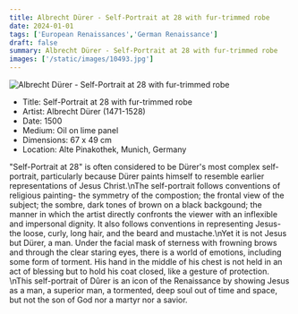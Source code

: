 ```yaml
---
title: Albrecht Dürer - Self-Portrait at 28 with fur-trimmed robe
date: 2024-01-01
tags: ['European Renaissances','German Renaissance']
draft: false
summary: Albrecht Dürer - Self-Portrait at 28 with fur-trimmed robe
images: ['/static/images/10493.jpg']
---
```


![Albrecht Dürer - Self-Portrait at 28 with fur-trimmed robe](/static/images/10493.jpg)

* Title: Self-Portrait at 28 with fur-trimmed robe
* Artist: Albrecht Dürer (1471-1528)
* Date: 1500
* Medium: Oil on lime panel
* Dimensions:  67 x 49 cm
* Location: Alte Pinakothek, Munich, Germany

\"Self-Portrait at 28\" is often considered to be Dürer's most complex self-portrait, particularly because Dürer paints himself to resemble earlier representations of Jesus Christ.\nThe self-portrait follows conventions of religious painting- the symmetry of the compostion; the frontal view of the subject; the sombre, dark tones of brown on a black backgound; the manner in which the artist directly confronts the viewer with an inflexible and impersonal dignity. It also follows conventions in representing Jesus- the loose, curly, long hair, and the beard and mustache.\nYet it is not Jesus but Dürer, a man. Under the facial mask of sterness with frowning brows and through the clear staring eyes, there is a world of emotions, including some form of torment. His hand in the middle of his chest is not held in an act of blessing but to hold his coat closed, like a gesture of protection. \nThis self-portrait of Dûrer is an icon of the Renaissance by showing Jesus as a man, a superior man, a tormented, deep soul out of time and space, but not the son of God nor a martyr nor a savior.
